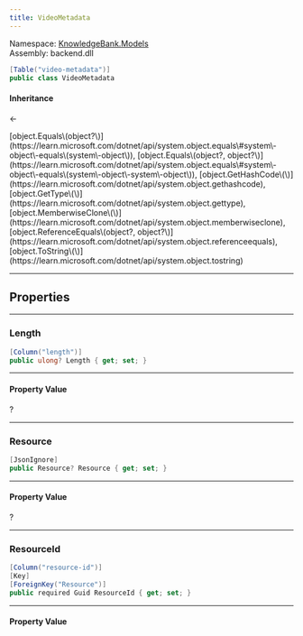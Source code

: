```yaml
---
title: VideoMetadata
---
```



Namespace: <a href='../Models'>KnowledgeBank.Models</a>  
Assembly: backend.dll  

```csharp
[Table("video-metadata")]
public class VideoMetadata
```

#### Inheritance

<a href='https://learn.microsoft.com/dotnet/api/system.object' target='_blank' className="no-underline text-inherit hover:text-inherit inline"><CSharpType type='object' /></a> ← <a href='' target='_self' className="no-underline text-inherit hover:text-inherit inline"><CSharpType type='VideoMetadata' /></a>



<CollapsibleInherited title='Show Inherited Members (7)'>
[object.Equals\(object?\)](https://learn.microsoft.com/dotnet/api/system.object.equals\#system\-object\-equals\(system\-object\)), 
[object.Equals\(object?, object?\)](https://learn.microsoft.com/dotnet/api/system.object.equals\#system\-object\-equals\(system\-object\-system\-object\)), 
[object.GetHashCode\(\)](https://learn.microsoft.com/dotnet/api/system.object.gethashcode), 
[object.GetType\(\)](https://learn.microsoft.com/dotnet/api/system.object.gettype), 
[object.MemberwiseClone\(\)](https://learn.microsoft.com/dotnet/api/system.object.memberwiseclone), 
[object.ReferenceEquals\(object?, object?\)](https://learn.microsoft.com/dotnet/api/system.object.referenceequals), 
[object.ToString\(\)](https://learn.microsoft.com/dotnet/api/system.object.tostring)
</CollapsibleInherited>

---
## Properties

---
###  Length

```csharp
[Column("length")]
public ulong? Length { get; set; }
```

---
#### Property Value

 <a href='https://learn.microsoft.com/dotnet/api/system.uint64' target='_blank' className="no-underline text-inherit hover:text-inherit inline"><CSharpType type='ulong' /></a>?

---
###  Resource

```csharp
[JsonIgnore]
public Resource? Resource { get; set; }
```

---
#### Property Value

 <a href='Resource' target='_self' className="no-underline text-inherit hover:text-inherit inline"><CSharpType type='Resource' /></a>?

---
###  ResourceId

```csharp
[Column("resource-id")]
[Key]
[ForeignKey("Resource")]
public required Guid ResourceId { get; set; }
```

---
#### Property Value

 <a href='https://learn.microsoft.com/dotnet/api/system.guid' target='_blank' className="no-underline text-inherit hover:text-inherit inline"><CSharpType type='Guid' /></a>

